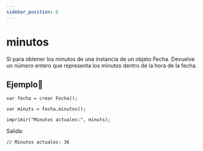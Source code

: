 ```yaml
---
sidebar_position: 6
---
```



# minutos
Si para obtener los minutos de una instancia de un objeto Fecha. Devuelve un número entero que representa los minutos dentro de la hora de la fecha.

## Ejemplo📝

```dummy
var fecha = crear Fecha();

var minuts = fecha.minutos();

imprimir("Minutos actuales:", minuts);
```
Salida:

```dummy
// Minutos actuales: 36
```